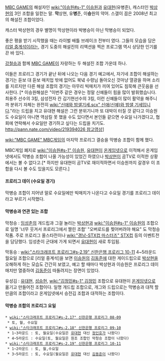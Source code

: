 [[MBC GAME]]의 해설자인 [[wiki:"이승원#s-1" 이승원]]과 [[유대현]](유병준), 캐스터인 [[박상현]]의 3인 조합을 일컫는 말. '''막'''상현, 유'''병'''준, 이'''승'''원의 약어. 스갤이 꼽은 2008년 최고의 해설진 조합이었다.

캐스터 박상현의 경우 별명이 막상현이라 박병승이 아닌 막병승이 되었다.

좋은 평을 받기 시작했을 때는 라이벌 배틀 브레이크 전부터 였다. 그들의 모습을 담은 [[리얼 중계석]]이라는, 경기 도중의 해설진의 리액션을 찍은 프로그램 역시 상당한 인기를 끈 바 있다.

[[강철승]]과 함께 [[MBC GAME]]이 자랑하는 두 해설진 조합 가운데 하나.

이들은 프로리그 경기가 끝난 뒤에 나오는 다음 경기 예고에서, 자기네 조합이 해설하는 경기는 듣보 대 듣보 매치업 밖에 없어도 북녘 수령님 돌아오신 것마냥 열광을 하며 소리를 지르지만 다른 해설 조합의 경기는 아무리 빅매치가 끼여 있어도 침묵해 큰웃음을 선사한다. [* 이승원해설은 "이번주 같은 경우는 정말 신예들이 힘을 많이 발휘했습니다. 최용주 선수의 3킬, 삼성전자 칸 김기현선수의 3킬, 이런 신예들이 많이 활약을 해주니까 분위기 자체는 완전히 [[wiki:"신애와 밤샐기세.scx" 신애(신예)와 밤샐 기세]]입니다."라는 드립을 치고 유대현 해설은 그런 분위기니까 또 대박이 터질 것 같다고 이승원도 수요일이 아니면 역삼킬 못 했을 수도 있다면서 본인들 같으면 수요일 나가겠다고, 협회에 연락해서 수요일만 경기하고 싶다는 드립을 치기도. [[http://pann.nate.com/video/219394026 참고영상]]] 

[[wiki:"MBC GAME" MBC게임]]의 마지막 프로리그 결승을 막병승 조합이 함께 했다.

MBC게임 폐지로 [[wiki:"이승원#s-1" 이승원]], [[유대현]]이 [[온게임넷]]으로 이적해서 온게임넷에서도 막병승 조합이 나올 가능성이 있었긴 하였으나 [[박상현]]이 곰TV로 이적한 상황에서는 볼 수 없다고.[* 하지만 유대현이 곰TV로 재이적하면서 이승원까지 갈경우 이 조합을 다시 볼 수도 있을지도 모른다.]

==== 프로리그 데이 (수요일 경기) ====
막병승 조합이 지어낸 말로 수요일에만 빅매치가 나온다고 수요일 경기를 프로리그 데이라고 부르기 시작했다. 

==== 막병승과 연관 있는 조합 ====
막청승 : [[임성춘]]의 개드립과 그걸 놀리는 [[박상현]]과 [[wiki:"이승원#s-1" 이승원]]의 조합으로 일명 '너무 웃겨서 프로리그에서 짤린 조합' "오버로드를 찢어버려야 해요" 도 막청승 작품. 주로 프로리그 올스타전이나 [[wiki:"경남-STX컵 마스터즈" STX컵]] 등의 이벤트전을 담당했다. 임성춘이 군대에 가게 되면서 [[유대현]]이 새로 투입됨.

막동승 : [[wiki:"스타크래프트 프로리그#s-2.19" 신한은행 프로리그 10-11]] 4~5라운드 월요일 조합으로 [리얼 중계석]을 보면 [[이승원]]의 [[김동준]]에 대한 게이드립으로 [[박상현]]을 오해하게 하는 모습도 간간히 보였고, 예고 할 때마다 박상현과 이승원은 프로리그 데이 매치만 열중하여 [[김동준]]이 따돌려지는 장면이 있었다.

유성김 : [[유대현]], [[성승헌]], [[wiki:"김정민#s-1" 김정민]] 조합으로 유대현이 [[온게임넷]]으로 옮기고 만들어진 조합이다. 일명 개드립 조합으로, 개그와 드립으로는 막병승과 대적 할만큼의 조합이라고 온게임넷에서 승전김 조합과 대적하는 조합이다.

==== 막병승 조합의 프로리그 요일 ====
 * [[wiki:"스타크래프트 프로리그#s-2.17" 신한은행 프로리그 08-09]] 
  * 토, 월, 수요일
 * [[wiki:"스타크래프트 프로리그#s-2.18" 신한은행 프로리그 09-10]]
  * 1~3라운드 : 토, 월요일(수요일은 [[유대현]] 대신 [[정인호]]가 나왔다)
  * 4~5라운드 : 수요일(토, 월요일은 원조 조합인 막청승 조합이 나왔다)
 * [[wiki:"스타크래프트 프로리그#s-2.19" 신한은행 프로리그 10-11]]
  * 1~2라운드 : 토, 월,수요일
  * 3~5라운드 : 토, 수요일(월요일은 [[유대현]] 대신 [[김동준]]이 나왔다)

